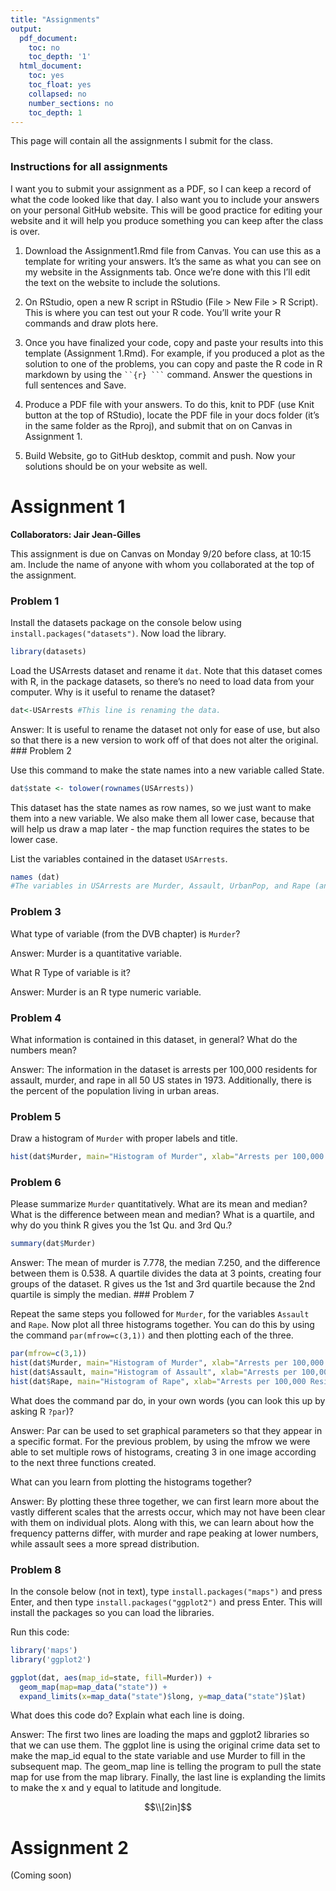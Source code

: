 ```yaml
---
title: "Assignments"
output:
  pdf_document:
    toc: no
    toc_depth: '1'
  html_document:
    toc: yes
    toc_float: yes
    collapsed: no
    number_sections: no
    toc_depth: 1
---
```



This page will contain all the assignments I submit for the class.



### Instructions for all assignments

I want you to submit your assignment as a PDF, so I can keep a record of what the code looked like that day. I also want you to include your answers on your personal GitHub website. This will be good practice for editing your website and it will help you produce something you can keep after the class is over.

1. Download the Assignment1.Rmd file from Canvas. You can use this as a template for writing your answers. It's the same as what you can see on my website in the Assignments tab. Once we're done with this I'll edit the text on the website to include the solutions.

2. On RStudio, open a new R script in RStudio (File > New File > R Script). This is where you can test out your R code. You'll write your R commands and draw plots here.

3. Once you have finalized your code, copy and paste your results into this template (Assignment 1.Rmd). For example, if you produced a plot as the solution to one of the problems, you can copy and paste the R code in R markdown by using the ` ``{r} ``` ` command. Answer the questions in full sentences and Save.

4. Produce a PDF file with your answers. To do this, knit to PDF (use Knit button at the top of RStudio), locate the PDF file in your docs folder (it's in the same folder as the Rproj), and submit that on on Canvas in Assignment 1.

5. Build Website, go to GitHub desktop, commit and push. Now your solutions should be on your website as well.






# Assignment 1

**Collaborators: Jair Jean-Gilles **

This assignment is due on Canvas on Monday 9/20 before class, at 10:15 am. Include the name of anyone with whom you collaborated at the top of the assignment.


### Problem 1 

Install the datasets package on the console below using `install.packages("datasets")`. Now load the library.

```r
library(datasets)
```

Load the USArrests dataset and rename it `dat`. Note that this dataset comes with R, in the package datasets, so there's no need to load data from your computer. Why is it useful to rename the dataset?

```r
dat<-USArrests #This line is renaming the data.
```
Answer: It is useful to rename the dataset not only for ease of use, but also so that there is a new version to work off of that does not alter the original.
### Problem 2

Use this command to make the state names into a new variable called State. 

```r
dat$state <- tolower(rownames(USArrests))
```

This dataset has the state names as row names, so we just want to make them into a new variable. We also make them all lower case, because that will help us draw a map later - the map function requires the states to be lower case.


List the variables contained in the dataset `USArrests`.

```r
names (dat)
#The variables in USArrests are Murder, Assault, UrbanPop, and Rape (and now state).
```

### Problem 3 

What type of variable (from the DVB chapter) is `Murder`? 

Answer: Murder is a quantitative variable.

What R Type of variable is it?

Answer: Murder is an R type numeric variable.


### Problem 4

What information is contained in this dataset, in general? What do the numbers mean? 

Answer: The information in the dataset is arrests per 100,000 residents for assault, murder, and rape in all 50 US states in 1973. Additionally, there is the percent of the population living in urban areas. 

### Problem 5

Draw a histogram of `Murder` with proper labels and title.

```r
hist(dat$Murder, main="Histogram of Murder", xlab="Arrests per 100,000 Residents", ylab="Frequency")
```

### Problem 6

Please summarize `Murder` quantitatively. What are its mean and median? What is the difference between mean and median? What is a quartile, and why do you think R gives you the 1st Qu. and 3rd Qu.?

```r
summary(dat$Murder)
```

Answer: The mean of murder is 7.778, the median 7.250, and the difference between them is 0.538. A quartile divides the data at 3 points, creating four groups of the dataset. R gives us the 1st and 3rd quartile because the 2nd quartile is simply the median. 
### Problem 7

Repeat the same steps you followed for `Murder`, for the variables `Assault` and `Rape`. Now plot all three histograms together. You can do this by using the command `par(mfrow=c(3,1))` and then plotting each of the three. 

```r
par(mfrow=c(3,1))
hist(dat$Murder, main="Histogram of Murder", xlab="Arrests per 100,000 Residents", ylab="Frequency")
hist(dat$Assault, main="Histogram of Assault", xlab="Arrests per 100,000 Residents", ylab="Frequency")
hist(dat$Rape, main="Histogram of Rape", xlab="Arrests per 100,000 Residents", ylab="Frequency")
```

What does the command par do, in your own words (you can look this up by asking R `?par`)?

Answer: Par can be used to set graphical parameters so that they appear in a specific format. For the previous problem, by using the mfrow we were able to set multiple rows of histograms, creating 3 in one image according to the next three functions created.

What can you learn from plotting the histograms together?

Answer: By plotting these three together, we can first learn more about the vastly different scales that the arrests occur, which may not have been clear with them on individual plots. Along with this, we can learn about how the frequency patterns differ, with murder and rape peaking at lower numbers, while assault sees a more spread distribution.
  
### Problem 8

In the console below (not in text), type `install.packages("maps")` and press Enter, and then type `install.packages("ggplot2")` and press Enter. This will install the packages so you can load the libraries.

Run this code:

```r
library('maps') 
library('ggplot2') 

ggplot(dat, aes(map_id=state, fill=Murder)) + 
  geom_map(map=map_data("state")) + 
  expand_limits(x=map_data("state")$long, y=map_data("state")$lat)
```

What does this code do? Explain what each line is doing.

Answer: The first two lines are loading the maps and ggplot2 libraries so that we can use them. The ggplot line is using the original crime data set to make the map_id equal to the state variable and use Murder to fill in the subsequent map. The geom_map line is telling the program to pull the state map for use from the map library. Finally, the last line is explanding the limits to make the x and y equal to latitude and longitude. 

$$\\[2in]$$




# Assignment 2 

(Coming soon)

